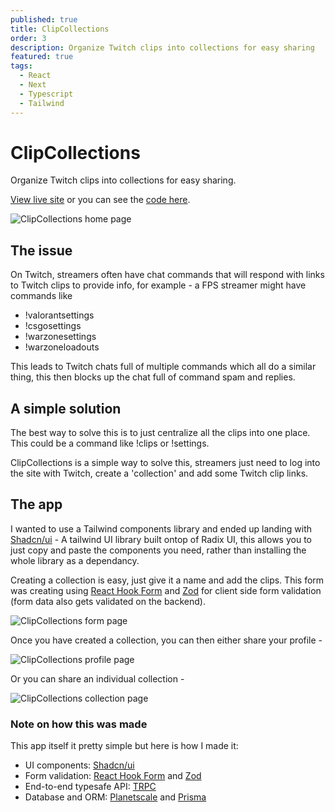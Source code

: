 ```yaml
---
published: true
title: ClipCollections
order: 3
description: Organize Twitch clips into collections for easy sharing
featured: true
tags:
  - React
  - Next
  - Typescript
  - Tailwind
---
```


# ClipCollections

Organize Twitch clips into collections for easy sharing.

[View live site](https://clipcollections.vercel.app/) or you can see the [code here](https://github.com/brandon-carlisle/clipcollections).

![ClipCollections home page](@assets/images/clipcollections/home.webp)

## The issue

On Twitch, streamers often have chat commands that will respond with links to Twitch clips to provide info, for example - a FPS streamer might have commands like

- !valorantsettings
- !csgosettings
- !warzonesettings
- !warzoneloadouts

This leads to Twitch chats full of multiple commands which all do a similar thing, this then blocks up the chat full of command spam and replies.

## A simple solution

The best way to solve this is to just centralize all the clips into one place. This could be a command like !clips or !settings.

ClipCollections is a simple way to solve this, streamers just need to log into the site with Twitch, create a 'collection' and add some Twitch clip links.

## The app

I wanted to use a Tailwind components library and ended up landing with [Shadcn/ui](https://ui.shadcn.com/) - A tailwind UI library built ontop of Radix UI, this allows you to just copy and paste the components you need, rather than installing the whole library as a dependancy.

Creating a collection is easy, just give it a name and add the clips. This form was creating using [React Hook Form](https://react-hook-form.com/) and [Zod](https://zod.dev/) for client side form validation (form data also gets validated on the backend).

![ClipCollections form page](@assets/images/clipcollections/form.webp)

Once you have created a collection, you can then either share your profile -

![ClipCollections profile page](@assets/images/clipcollections/profile.webp)

Or you can share an individual collection -

![ClipCollections collection page](@assets/images/clipcollections/collection.webp)

### Note on how this was made

This app itself it pretty simple but here is how I made it:

- UI components: [Shadcn/ui](https://ui.shadcn.com/)
- Form validation: [React Hook Form](https://react-hook-form.com/) and [Zod](https://zod.dev/)
- End-to-end typesafe API: [TRPC](https://trpc.io/)
- Database and ORM: [Planetscale](https://planetscale.com/) and [Prisma](https://www.prisma.io/)
